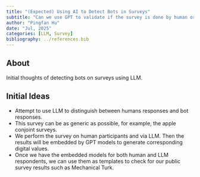 ```yaml
---
title: "(Expected) Using AI to Detect Bots in Surveys"
subtitle: "Can we use GPT to validate if the survey is done by human or AI?"
author: "Pingfan Hu"
date: "Jul, 2025"
categories: [LLM, Survey]
bibliography: ../references.bib
---
```


## About

Initial thoughts of detecting bots on surveys using LLM.

## Initial Ideas

-   Attempt to use LLM to distinguish between humans responses and bot responses.
-   This survey can be as generic as possible, for example, the apple conjoint surveys.
-   We perform the survey on human participants and via LLM. Then the results will be embedded by GPT models to generate corresponding digital values.
-   Once we have the embedded models for both human and LLM respondents, we can use them as templates to check for our public survey results such as Mechanical Turk.

